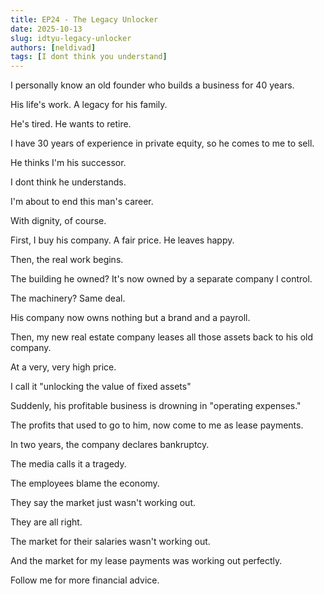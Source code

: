 ```yaml
---
title: EP24 - The Legacy Unlocker
date: 2025-10-13
slug: idtyu-legacy-unlocker
authors: [neldivad]
tags: [I dont think you understand]
---
```


I personally know an old founder who builds a business for 40 years.

His life's work. A legacy for his family.

He's tired. He wants to retire.

I have 30 years of experience in private equity, so he comes to me to sell.

He thinks I'm his successor.

I dont think he understands. 

I'm about to end this man's career. 

With dignity, of course.

First, I buy his company. A fair price. He leaves happy.

Then, the real work begins.

<!--truncate-->

The building he owned? It's now owned by a separate company I control.

The machinery? Same deal.

His company now owns nothing but a brand and a payroll.

Then, my new real estate company leases all those assets back to his old company.

At a very, very high price.

I call it "unlocking the value of fixed assets"

Suddenly, his profitable business is drowning in "operating expenses."

The profits that used to go to him, now come to me as lease payments.

In two years, the company declares bankruptcy.

The media calls it a tragedy.

The employees blame the economy.

They say the market just wasn't working out.

They are all right.

The market for their salaries wasn't working out.

And the market for my lease payments was working out perfectly.

Follow me for more financial advice.
